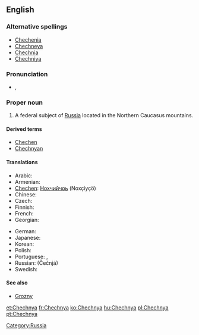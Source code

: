 ==English==
{{wikipedia}}

===Alternative spellings===
* [[Chechenia]]
* [[Chechneya]]
* [[Chechnia]]
* [[Chechniya]]

===Pronunciation===
* {{a|UK}} {{IPA|/ˈtʃɛtʃ.ni.ə/|/ˈtʃɛtʃ.ɲi.ə/}}, {{SAMPA|/"tSEtS.ni.@/|/"tSEtS.Ji.@/}}

===Proper noun===
{{en-proper noun}}

# A federal subject of [[Russia]] located in the Northern Caucasus mountains.

====Derived terms====
* [[Chechen]]
* [[Chechnyan]]

====Translations====
{{trans-top|federal subject of Russia}}
* Arabic: {{t|ar|الشيشان|m|tr=aš-Šīšān|sc=Arab}}
* Armenian: {{t|hy|Չեչնյա|sc=Armn|tr=Čečnya}}
* [[Chechen]]: [[Нохчийчоь]] (Noxçiyçö)
* Chinese: {{zh-tsp|車臣|车臣|Chēchén}}
* Czech: {{t-|cs|Čečensko|n}}
* Finnish: {{t+|fi|Tšetšenia}}
* French: {{t+|fr|Tchétchénie|f}}
* Georgian: {{t|ka|ჩეჩნეთი|tr=čečnet'i|sc=Geor}}
{{trans-mid}}
* German: {{t|de|Tschetschenien}}
* Japanese: {{t|ja|チェチェン|tr=Chechen|sc=Jpan}}
* Korean: {{t|ko|체첸|sc=Kore}}
* Polish: {{t+|pl|Czeczenia|f}}
* Portuguese: {{t|pt|Chechénia|f}},  {{t|pt|Chechênia|f}}
* Russian: {{t|ru|Чечня|f|sc=Cyrl}} (Čečnjá)
* Swedish: {{t|sv|Tjetjenien}}
{{trans-bottom}}

====See also====
* [[Grozny]]

[[Category:Russia]]

[[et:Chechnya]]
[[fr:Chechnya]]
[[ko:Chechnya]]
[[hu:Chechnya]]
[[pl:Chechnya]]
[[pt:Chechnya]]